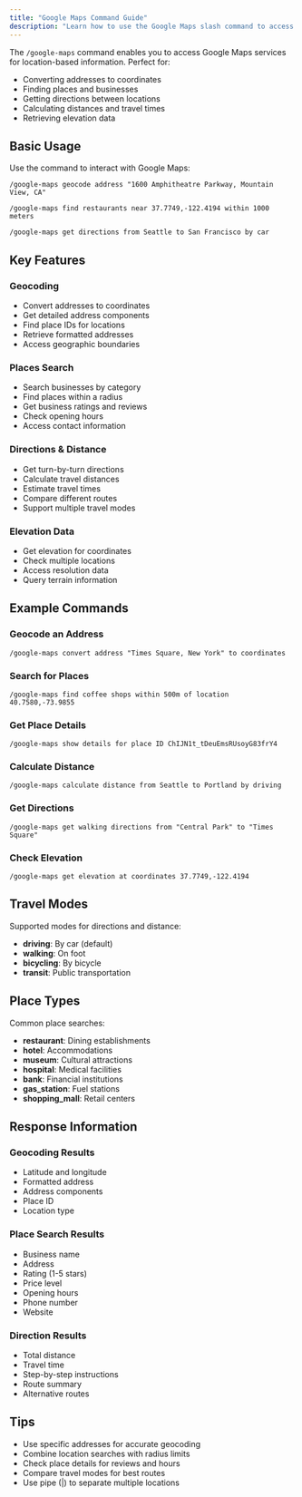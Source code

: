 ```yaml
---
title: "Google Maps Command Guide"
description: "Learn how to use the Google Maps slash command to access location data, search places, and get directions"
---
```


The `/google-maps` command enables you to access Google Maps services for location-based information. Perfect for:

- Converting addresses to coordinates
- Finding places and businesses
- Getting directions between locations
- Calculating distances and travel times
- Retrieving elevation data

## Basic Usage

Use the command to interact with Google Maps:

```
/google-maps geocode address "1600 Amphitheatre Parkway, Mountain View, CA"
```

```
/google-maps find restaurants near 37.7749,-122.4194 within 1000 meters
```

```
/google-maps get directions from Seattle to San Francisco by car
```

## Key Features

### Geocoding
- Convert addresses to coordinates
- Get detailed address components
- Find place IDs for locations
- Retrieve formatted addresses
- Access geographic boundaries

### Places Search
- Search businesses by category
- Find places within a radius
- Get business ratings and reviews
- Check opening hours
- Access contact information

### Directions & Distance
- Get turn-by-turn directions
- Calculate travel distances
- Estimate travel times
- Compare different routes
- Support multiple travel modes

### Elevation Data
- Get elevation for coordinates
- Check multiple locations
- Access resolution data
- Query terrain information

## Example Commands

### Geocode an Address
```
/google-maps convert address "Times Square, New York" to coordinates
```

### Search for Places
```
/google-maps find coffee shops within 500m of location 40.7580,-73.9855
```

### Get Place Details
```
/google-maps show details for place ID ChIJN1t_tDeuEmsRUsoyG83frY4
```

### Calculate Distance
```
/google-maps calculate distance from Seattle to Portland by driving
```

### Get Directions
```
/google-maps get walking directions from "Central Park" to "Times Square"
```

### Check Elevation
```
/google-maps get elevation at coordinates 37.7749,-122.4194
```

## Travel Modes

Supported modes for directions and distance:
- **driving**: By car (default)
- **walking**: On foot
- **bicycling**: By bicycle
- **transit**: Public transportation

## Place Types

Common place searches:
- **restaurant**: Dining establishments
- **hotel**: Accommodations
- **museum**: Cultural attractions
- **hospital**: Medical facilities
- **bank**: Financial institutions
- **gas_station**: Fuel stations
- **shopping_mall**: Retail centers

## Response Information

### Geocoding Results
- Latitude and longitude
- Formatted address
- Address components
- Place ID
- Location type

### Place Search Results
- Business name
- Address
- Rating (1-5 stars)
- Price level
- Opening hours
- Phone number
- Website

### Direction Results
- Total distance
- Travel time
- Step-by-step instructions
- Route summary
- Alternative routes

## Tips
- Use specific addresses for accurate geocoding
- Combine location searches with radius limits
- Check place details for reviews and hours
- Compare travel modes for best routes
- Use pipe (|) to separate multiple locations 